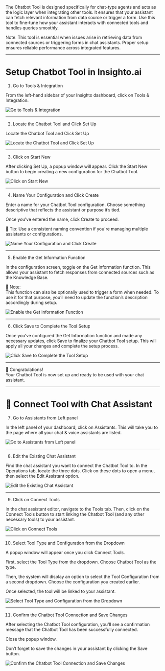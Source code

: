 

The Chatbot Tool is designed specifically for chat-type agents and acts as the logic layer when integrating other tools. It ensures that your assistant can fetch relevant information from data source or trigger a form. Use this tool to fine-tune how your assistant interacts with connected tools and handles queries smoothly.

 Note: This tool is essential when issues arise in retrieving data from connected sources or triggering forms in chat assistants. Proper setup ensures reliable performance across integrated features.

---
#  Setup Chatbot Tool in Insighto.ai

 1. Go to Tools & Integration

From the left-hand sidebar of your Insighto dashboard, click on Tools & Integration.

![Go to Tools & Integration](images/ct/CBT1.png)

---

 2. Locate the Chatbot Tool and Click Set Up

Locate the Chatbot Tool and Click Set Up

![Locate the Chatbot Tool and Click Set Up](images/ct/CBT2.png)

---

 3. Click on Start New

After clicking Set Up, a popup window will appear. Click the Start New button to begin creating a new configuration for the Chatbot Tool.

![Click on Start New](images/ct/CBT3.png)

---

 4. Name Your Configuration and Click Create

Enter a name for your Chatbot Tool configuration. Choose something descriptive that reflects the assistant or purpose it’s tied.

Once you've entered the name, click Create to proceed.

📝 Tip: Use a consistent naming convention if you're managing multiple assistants or configurations.

![Name Your Configuration and Click Create](images/ct/CBT4.png)

---

 5. Enable the Get Information Function

In the configuration screen, toggle on the Get Information function. This allows your assistant to fetch responses from connected sources such as the Knowledge Base.

📝 Note:  
This function can also be optionally used to trigger a form when needed. To use it for that purpose, you’ll need to update the function’s description accordingly during setup.

![Enable the Get Information Function](images/ct/CBT5.png)

---

 6. Click Save to Complete the Tool Setup

Once you’ve configured the Get Information function and made any necessary updates, click Save to finalize your Chatbot Tool setup. This will apply all your changes and complete the setup process.

![Click Save to Complete the Tool Setup](images/ct/CBT6.png)

---

🎉 Congratulations!  
Your Chatbot Tool is now set up and ready to be used with your chat assistant.

---

# 🔌 Connect Tool with Chat Assistant

7. Go to Assistants from Left panel

In the left panel of your dashboard, click on Assistants. This will take you to the page where all your chat & voice assistants are listed.

![Go to Assistants from Left panel](images/ct/CBT7.png)

---

8. Edit the Existing Chat Assistant

Find the chat assistant you want to connect the Chatbot Tool to. In the Operations tab, locate the three dots. Click on these dots to open a menu, then select the Edit Assistant option.

![Edit the Existing Chat Assistant](images/ct/CBT8.png)

---

 9. Click on Connect Tools

In the chat assistant editor, navigate to the Tools tab. Then, click on the Connect Tools button to start linking the Chatbot Tool (and any other necessary tools) to your assistant.

![Click on Connect Tools](images/ct/CBT9.png)

---

 10. Select Tool Type and Configuration from the Dropdown

A popup window will appear once you click Connect Tools.

First, select the Tool Type from the dropdown. Choose Chatbot Tool as the type.

Then, the system will display an option to select the Tool Configuration from a second dropdown. Choose the configuration you created earlier.

Once selected, the tool will be linked to your assistant.

![Select Tool Type and Configuration from the Dropdown](images/ct/CBT10.png)

---

 11. Confirm the Chatbot Tool Connection and Save Changes

After selecting the Chatbot Tool configuration, you’ll see a confirmation message that the Chatbot Tool has been successfully connected.

Close the popup window.

Don’t forget to save the changes in your assistant by clicking the Save button.

![Confirm the Chatbot Tool Connection and Save Changes](images/ct/CBT11.png)
